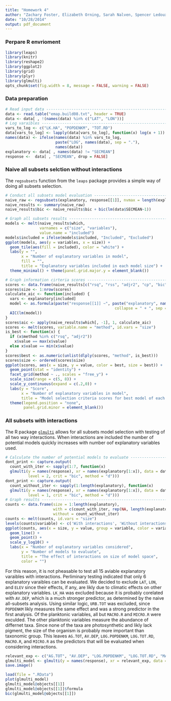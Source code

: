 ```yaml
---
title: "Homework 4"
author: "Zachary Foster, Elizabeth Orning, Sarah Nalven, Spencer Ledoux"
date: "10/28/2014"
output: pdf_document
---
```


### Perpare R envrioment

```r
library(leaps)
library(knitr)
library(reshape2)
library(ggplot2)
library(grid)
library(plyr)
library(glmulti)
opts_chunk$set(fig.width = 8, message = FALSE, warning = FALSE)
```

### Data preparation

```r
# Read input data --------------------------------------------------------------
data <- read.table("emap.build08.txt", header = TRUE)
data <- data[ , !(names(data) %in% c("LAT", "LON"))]
# Log varaibles ----------------------------------------------------------------
vars_to_log <- c("LK.HA", "POPDENKM", "TOT.RD")
data[vars_to_log] <- lapply(data[vars_to_log], function(x) log(x + 1))
names(data) <- ifelse(names(data) %in% vars_to_log,
                      paste("LOG", names(data), sep = "."), 
                      names(data))
explanatory <- data[ , names(data) != "SECMEAN"]
response <-  data[ , "SECMEAN", drop = FALSE]
```

### Naive all subsets selction without interactions

The `regsubsets` function from the `leaps` package provides a simple way of doing all subsets selection. 

```r
# Conduct all subsets model evaluation -----------------------------------------
naive_raw <- regsubsets(explanatory, response[[1]], nvmax = length(explanatory))
naive_results <- summary(naive_raw)
naive_results$bic <- naive_results$bic + bic(lm(data$SECMEAN~1))

# Graph all subsets results ----------------------------------------------------
models <- melt(naive_results$which,
               varnames = c("size", "variables"),
               value.name = "included")
models$included = ifelse(models$included, "Included", "Excluded")
ggplot(models, aes(y = variables, x = size)) + 
  geom_tile(aes(fill = included), color = "white") +
  labs(y = "",
       x = "Number of explanatory variables in model",
       fill = "", 
       title = "Explanatory variables included in each model size") +
  theme_minimal() + theme(panel.grid.major.y = element_blank())
```

```r
# Graph information cirteria scores --------------------------------------------
scores <- data.frame(naive_results[c("rsq", "rss", "adjr2", "cp", "bic")])
scores$size <- 1:nrow(scores)
calculate_aic <- function(included) {
  vars <- explanatory[included]
  model <- as.formula(paste("response[[1]] ~", paste("explanatory", names(vars),
                                                collapse = " + ", sep = "$")))
  AIC(lm(model))
}
scores$aic <- apply(naive_results$which[, -1], 1, calculate_aic)
scores <- melt(scores, variable.name = "method", id.vars = "size")
is_best <- function(x) {
  if (x$method %in% c("rsq", "adjr2"))
    x$value == max(x$value)
  else x$value == min(x$value)
}
scores$best <- as.numeric(unlist(dlply(scores, "method", is_best)))
scores$size <- ordered(scores$size)
ggplot(scores, aes(x = size, y = value, color = best, size = best)) +
  geom_point(stat = "identity") +
  facet_grid(method ~ ., scales = "free_y") +
  scale_size(range = c(5, 8)) +
  scale_y_continuous(expand = c(.2,0)) +
  labs(y = "Score",
       x = "Number of explanatory variables in model",
       title = "Model selection criteria scores for best model of each size") +
  theme(legend.position = "none",
        panel.grid.minor = element_blank()) 

```

### All subsets with interactions

The R package [`glmulti`](http://www.jstatsoft.org/v34/i12/paper) allows for all subsets model selection with testing of all two way interactions. 
When interactions are included the number of potential models quickly increases with number oof explanatory variables used.

```r
# Calculate the number of potential models to evaluate -------------------------
dont_print <- capture.output(
  count_with_iter <- sapply(1:7, function(x)
  glmulti(y = names(response), xr = names(explanatory[1:x]), data = data,
          level = 2, crit = "bic", method = "d")))
dont_print <- capture.output(
  count_without_iter <- sapply(1:length(explanatory), function(x)
  glmulti(y = names(response), xr = names(explanatory[1:x]), data = data,
          level = 1, crit = "bic", method = "d")))
# Graph results ----------------------------------------------------------------
counts <- data.frame(size = 1:length(explanatory),
                     with = c(count_with_iter, rep(NA, length(explanatory) - 7)),
                     without = count_without_iter)
counts <- melt(counts, id.vars = "size")
levels(counts$variable) <- c('With interactions', 'Without interactions')
ggplot(counts, aes(x = size, y = value, group = variable, color = variable)) +
  geom_line() +
  geom_point() +
  scale_y_log10() +
  labs(x = "Number of explanatory variables considered",
       y = "Number of models to evaluate", 
       title = "The effect of interactions on size of model space", 
       color = "")
```

For this reason, it is not pheasable to test all 15 aviable explanatory varaibles with interactions. 
Perliminary testing indicated that only 6 explanatory varaibles can be evaluated. 
We decided to exclude `LAT`, `LON`, and `ELEV` since their effects, if any, are likly due to climatic effects on other explanatory variables. 
`LK_HA` was excluded because it is probably corelated with `AV.DEP`, which is a much stronger predictor, as determined by the naive all-subsets analysis. 
Using similar logic, `URB.TOT` was excluded, since `POPDENKM` likly measures the same effect and was a strong predictor in the first analysis. 
Of the planktonic variables, all but `MACRO.R` and `MICRO.R` were exculded.
The other planktonic variables measure the abundance of differnet taxa. 
Since none of the taxa are photosynthetic and likly lack pigment, the size of the organism is probably more important than taxonomic group.
This leaves `AG.TOT`, `AV.DEP`, `LOG.POPDENKM`, `LOG.TOT.RD`, `MACRO.R`, and `MICRO.R` as the predictors that will be evaluated when considering interactions. 

```r
relevant_exp <- c("AG.TOT", "AV.DEP", "LOG.POPDENKM", "LOG.TOT.RD", "MACRO.R", "MICRO.R")
glmulti_model <- glmulti(y = names(response), xr = relevant_exp, data = data, level = 2, crit = "bic")
save.image()
```

```r
load(file = ".RData")
plot(glmulti_model)
glmulti_model@objects[[1]]
glmulti_model@objects[[1]]$formula
bic(glmulti_model@objects[[1]])
```



